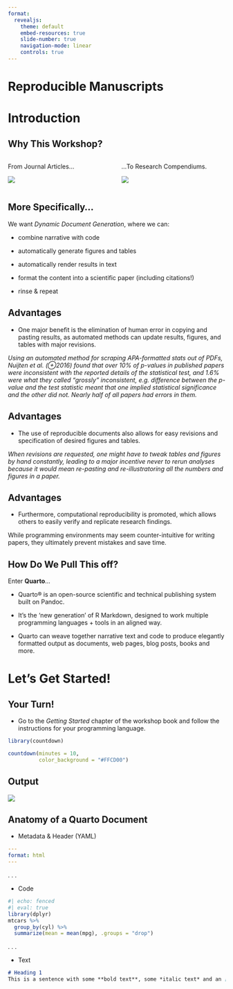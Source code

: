 ```yaml
---
format:
  revealjs:
    theme: default
    embed-resources: true
    slide-number: true
    navigation-mode: linear
    controls: true
---
```


# Reproducible Manuscripts {background-color="#FFCD00"}

# Introduction

## Why This Workshop?

::: columns
::: {.column width="50%"}

From Journal Articles...

![](https://d13i5xhouzkrd.cloudfront.net/154580739552/previews/article-1.png)

:::
::: {.column width="50%" .fragment}

...To Research Compendiums.

![](https://the-turing-way.netlify.app/_images/research-compendium.svg)
:::
:::

## More Specifically...

We want _Dynamic Document Generation_, where we can:

- combine narrative with code

- automatically generate figures and tables

- automatically render results in text

- format the content into a scientific paper (including citations!)

- rinse & repeat

## Advantages

- One major benefit is the elimination of human error in copying and pasting results, as automated methods can update results, figures, and tables with major revisions. 

_Using an automated method for scraping APA-formatted stats out of PDFs, Nuijten et al. (⊕2016) found that over 10% of p-values in published papers were inconsistent with the reported details of the statistical test, and 1.6% were what they called “grossly” inconsistent, e.g. difference between the p-value and the test statistic meant that one implied statistical significance and the other did not. Nearly half of all papers had errors in them._

## Advantages

- The use of reproducible documents also allows for easy revisions and specification of desired figures and tables.

_When revisions are requested, one might have to tweak tables and figures by hand constantly, leading to a major incentive never to rerun analyses because it would mean re-pasting and re-illustratoring all the numbers and figures in a paper._

## Advantages

- Furthermore, computational reproducibility is promoted, which allows others to easily verify and replicate research findings. 

While programming environments may seem counter-intuitive for writing papers, they ultimately prevent mistakes and save time.

## How Do We Pull This off?

Enter **Quarto**...

- Quarto® is an open-source scientific and technical publishing system built on Pandoc.

- It's the 'new generation' of R Markdown, designed to work multiple programming languages + tools in an aligned way.

- Quarto can weave together narrative text and code to produce elegantly formatted output as documents, web pages, blog posts, books and more.

# Let's Get Started!

## Your Turn!

- Go to the _Getting Started_ chapter of the workshop book and follow the instructions for your programming language.

```r
library(countdown)

countdown(minutes = 10,
          color_background = "#FFCD00")
```


## Output

![](../images/quarto-default-template.PNG)

## Anatomy of a Quarto Document { .scrollable}

-   Metadata & Header (YAML)

``` yaml
---
format: html
---
```

. . .

-   Code

```r
#| echo: fenced
#| eval: true
library(dplyr)
mtcars %>% 
  group_by(cyl) %>%
  summarize(mean = mean(mpg), .groups = "drop")
```

. . .

-   Text

``` markdown
# Heading 1
This is a sentence with some **bold text**, some *italic text* and an [image](image.png).
```



